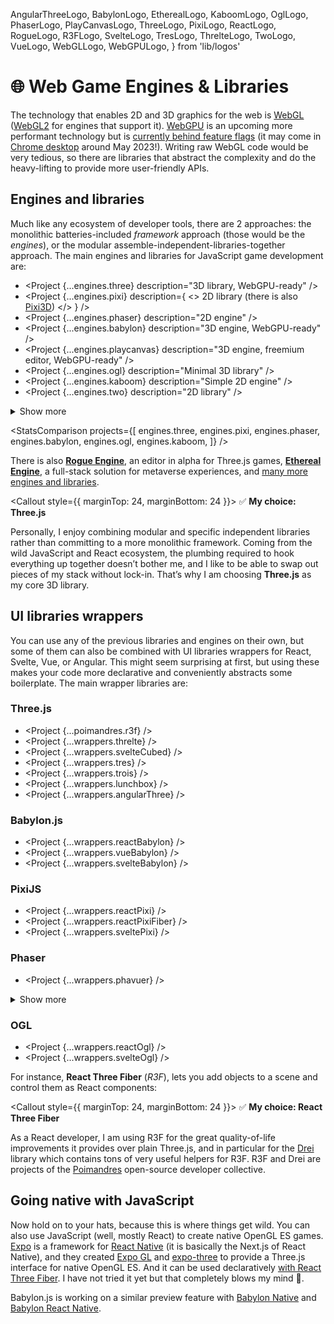  AngularThreeLogo,
  BabylonLogo,
  EtherealLogo,
  KaboomLogo,
  OglLogo,
  PhaserLogo,
  PlayCanvasLogo,
  ThreeLogo,
  PixiLogo,
  ReactLogo,
  RogueLogo,
  R3FLogo,
  SvelteLogo,
  TresLogo,
  ThrelteLogo,
  TwoLogo,
  VueLogo,
  WebGLLogo,
  WebGPULogo,
} from 'lib/logos'

# 🌐 Web Game Engines & Libraries

<NoBulletListStyles />
<IconsInTitlesStyles />

The technology that enables 2D and 3D graphics for the web is <WebGLLogo /> [WebGL](https://developer.mozilla.org/en-US/docs/Web/API/WebGL_API) ([WebGL2](https://webgl2fundamentals.org/webgl/lessons/webgl2-whats-new.html) for engines that support it). <WebGPULogo /> [WebGPU](https://developer.chrome.com/en/docs/web-platform/webgpu/) is an upcoming more performant technology but is [currently behind feature flags](https://caniuse.com/webgpu) (it may come in [Chrome desktop](https://twitter.com/Tojiro/status/1603087438150217728) around May 2023!). Writing raw WebGL code would be very tedious, so there are libraries that abstract the complexity and do the heavy-lifting to provide more user-friendly APIs.

## Engines and libraries

Much like any ecosystem of developer tools, there are 2 approaches: the monolithic batteries-included _framework_ approach (those would be the _engines_), or the modular assemble-independent-libraries-together approach. The main engines and libraries for JavaScript game development are:

- <ThreeLogo /> <Project {...engines.three} description="3D library, WebGPU-ready" />
- <PixiLogo /> <Project
    {...engines.pixi}
    description={
      <>
        2D library (there is also <a href="https://github.com/jnsmalm/pixi3d">Pixi3D</a>)
      </>
    }
  />
- <PhaserLogo /> <Project {...engines.phaser} description="2D engine" />
- <BabylonLogo /> <Project {...engines.babylon} description="3D engine, WebGPU-ready" />
- <PlayCanvasLogo /> <Project {...engines.playcanvas} description="3D engine, freemium editor, WebGPU-ready" />
- <OglLogo /> <Project {...engines.ogl} description="Minimal 3D library" />
- <KaboomLogo /> <Project {...engines.kaboom} description="Simple 2D engine" />
- <TwoLogo /> <Project {...engines.two} description="2D library" />
<details className="more-tools">
<summary>Show more</summary>
- <Project {...engines.excalibur} description="2D engine" />
- <Project {...engines.melon} description="2D engine" />
- <Project {...engines.kontra} description="2D micro-library" />
- <Project {...engines.impact} description="2D engine" />
</details>

<StatsComparison
  projects={[
    engines.three,
    engines.pixi,
    engines.phaser,
    engines.babylon,
    engines.ogl,
    engines.kaboom,
  ]}
/>

There is also <RogueLogo /> [**Rogue Engine**](https://rogueengine.io/), an editor in alpha for Three.js games, <EtherealLogo /> [**Ethereal Engine**](https://www.etherealengine.com/), a full-stack solution for metaverse experiences, and [many more engines and libraries](https://gist.github.com/dmnsgn/76878ba6903cf15789b712464875cfdc).

<Callout style={{ marginTop: 24, marginBottom: 24 }}>
✅ **My choice: Three.js**

Personally, I enjoy combining modular and specific independent libraries rather than committing to a more monolithic framework. Coming from the wild JavaScript and React ecosystem, the plumbing required to hook everything up together doesn’t bother me, and I like to be able to swap out pieces of my stack without lock-in. That’s why I am choosing **Three.js** as my core 3D library.

</Callout>

## UI libraries wrappers

You can use any of the previous libraries and engines on their own, but some of them can also be combined with UI libraries wrappers for React, Svelte, Vue, or Angular. This might seem surprising at first, but using these makes your code more declarative and conveniently abstracts some boilerplate. The main wrapper libraries are:

### <ThreeLogo /> Three.js

- <R3FLogo /> <Project {...poimandres.r3f} />
- <ThrelteLogo /> <Project {...wrappers.threlte} />
- <SvelteLogo /> <Project {...wrappers.svelteCubed} />
- <TresLogo /> <Project {...wrappers.tres} />
- <VueLogo /> <Project {...wrappers.trois} />
- <VueLogo /> <Project {...wrappers.lunchbox} />
- <AngularThreeLogo /> <Project {...wrappers.angularThree} />

### <BabylonLogo /> Babylon.js

- <ReactLogo /> <Project {...wrappers.reactBabylon} />
- <VueLogo /> <Project {...wrappers.vueBabylon} />
- <SvelteLogo /> <Project {...wrappers.svelteBabylon} />

### <PixiLogo /> PixiJS

- <ReactLogo /> <Project {...wrappers.reactPixi} />
- <ReactLogo /> <Project {...wrappers.reactPixiFiber} />
- <SvelteLogo /> <Project {...wrappers.sveltePixi} />

### <PhaserLogo /> Phaser

- <VueLogo /> <Project {...wrappers.phavuer} />
<details className="more-tools">
<summary>Show more</summary>
- <SvelteLogo /> <Project {...wrappers.sveltePhaser} description="Archived" />
- <ReactLogo /> <Project {...wrappers.reactPhaserFiber} description="Archived" />
- <ReactLogo /> <Project {...wrappers.reactPhaser} />
- <Project
    {...wrappers.ionPhaser}
    description="Web Component to inject Phaser into any framework"
  />
</details>

### <OglLogo /> OGL

- <ReactLogo /> <Project {...wrappers.reactOgl} />
- <SvelteLogo /> <Project {...wrappers.svelteOgl} />

For instance, **React Three Fiber** (_R3F_), lets you add objects to a scene and control them as React components:

<R3FSandpack />

<Callout style={{ marginTop: 24, marginBottom: 24 }}>
✅ **My choice: React Three Fiber**

As a React developer, I am using R3F for the great quality-of-life improvements it provides over plain Three.js, and in particular for the [Drei](https://github.com/pmndrs/drei) library which contains tons of very useful helpers for R3F. R3F and Drei are projects of the [Poimandres](https://github.com/pmndrs) open-source developer collective.

</Callout>

## Going native with JavaScript

Now hold on to your hats, because this is where things get wild. You can also use JavaScript (well, mostly React) to create native OpenGL ES games. [Expo](https://expo.dev/) is a framework for [React Native](https://reactnative.dev/) (it is basically the Next.js of React Native), and they created [Expo GL](https://docs.expo.dev/versions/latest/sdk/gl-view/) and [expo-three](https://github.com/expo/expo-three) to provide a Three.js interface for native OpenGL ES. And it can be used declaratively [with React Three Fiber](https://docs.pmnd.rs/react-three-fiber/getting-started/installation#react-native). I have not tried it yet but that completely blows my mind 🤯.

Babylon.js is working on a similar preview feature with [Babylon Native](https://www.babylonjs.com/native/) and [Babylon React Native](https://www.babylonjs.com/reactnative/).
